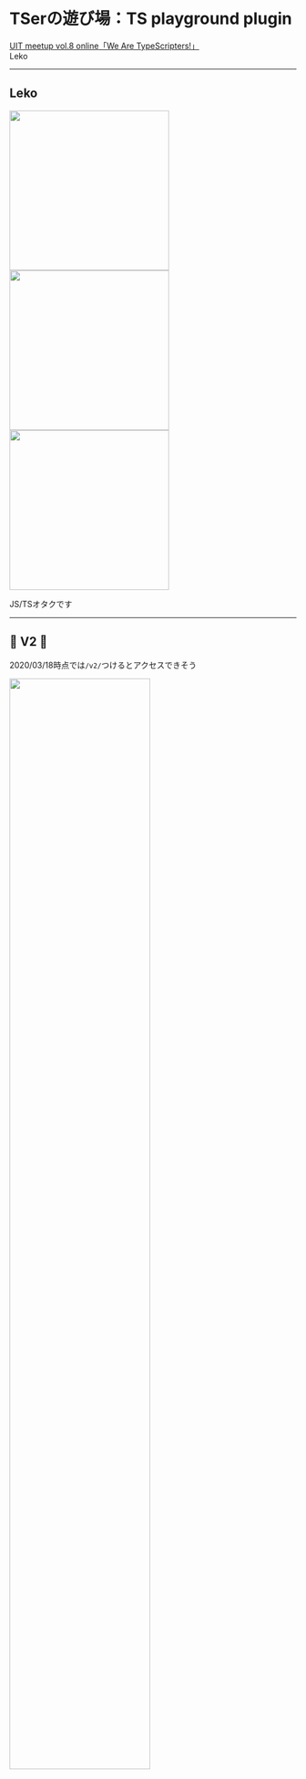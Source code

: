 
<Head>
  <Meta
    title="TSerの遊び場：TS playground plugin"
    description="UIT meetup vol.8 online「We Are TypeScripters!」"
    slug="our-toys-your-sandbox"
    publishedAt={new Date(2020, 2, 18)}
  />
  <link
    href="https://fonts.googleapis.com/earlyaccess/notosansjapanese.css"
    rel="stylesheet"
  />
</Head>

# TSerの遊び場：TS playground plugin

[UIT meetup vol.8 online「We Are TypeScripters!」](https://uit.connpass.com/event/161964/)  
Leko

---

## Leko

<img src="/assets/self_avatar.png" height="280" />
<img src="/assets/our-toys-your-sandbox/2020-03-18-01-56-03.png" height="280" />
<img src="/assets/our-toys-your-sandbox/2020-03-18-01-55-12.png" height="280" />

JS/TSオタクです

---

## :tada: V2 :tada:

2020/03/18時点では`/v2/`つけるとアクセスできそう

<img src="/assets/type-boundary-on-typescript/2020-03-15-18-33-05.png" width="70%" />

---

<img src="/assets/our-toys-your-sandbox/2020-03-18-02-19-14.png" width="70%" />

<img src="/assets/our-toys-your-sandbox/2020-03-18-02-20-32.png" width="70%" />

---

## :tada: 日本語 :tada:

<img src="/assets/type-boundary-on-typescript/2020-03-15-18-38-10.png" width="70%" />

> &mdash; [Japanese Translation Coordination Issue · Issue #220 · microsoft/TypeScript-Website](https://github.com/microsoft/TypeScript-Website/issues/220)  
> &mdash; [Website Internationalization Roadmap · Issue #100 · microsoft/TypeScript-Website](https://github.com/microsoft/TypeScript-Website/issues/100)

---

## きっかけ

<img src="/assets/typescript-v2-playground-plugin/2020-03-03-16-15-40.png" width="50%" />

> &mdash; [gql`quramy { name }` on Twitter: "#typescript My first playground plugin works :) https://t.co/8OHq0i07BX" / Twitter](https://twitter.com/Quramy/status/1224714244500918272)

---

## Playground plugin? :thinking_face:

<img src="/assets/typescript-v2-playground-plugin/2020-03-04-13-03-13.png" width="100%" />

---

## TypeScript playground plugin

https://www.typescriptlang.org/v2/dev/playground-plugins/

- TypeScript v2 docs is under development
- New playground has plugin system :face_with_rolling_eyes:
- It can load local plugin through localhost :exploding_head:

---

# TL;DR
## TS playground pluginという遊び場がきでた。TSのメタを遊んで覚えて楽しもう

---

## 例えばこういうことができる

- [.d.tsを解析して破壊的変更を検知する](https://talks.leko.jp/semver-detection-on-typescript/#0)
- [OpenAPI定義からexpressのルーティング型を生成](https://speakerdeck.com/andoshin11/type-safe-everything)
- [こちらCompilerAPI派出所any警察です👮‍♂️ - Qiita](https://qiita.com/Takepepe/items/3353159894ed57b6f0a8)
- [TypeScript CompilerAPI によるVuexの参照型生成](https://speakerdeck.com/takefumiyoshii/typescript-compilerapi-niyoruvuexfalsecan-zhao-xing-sheng-cheng)
- [Monaco Editor をハックする - Qiita](https://qiita.com/mizchi/items/5c5cb5abcb22d87f9031)
- [型と命名（isXXX, hasXXX etc）の整合性をlintする](https://speakerdeck.com/takefumiyoshii/regular-expression-and-type-naming-rule-linter)
- [Docコメントに動くテストを書く](https://akito0107.github.io/ts-compiler-api-slide/#slide=1)

---

## 試してみる

- V2 playground開く
- `Options`タブ開く
- Custom npm Modulesに、  
  `ts-playground-plugin-stackoverflow`と入力
- リロード

<img src="/assets/typescript-v2-playground-plugin/2020-03-04-13-16-07.png" width="70%" />

---

## 今回作ったもの

<img src="/assets/typescript-v2-playground-plugin/2020-03-04-13-08-16.png" width="100%" />

playgroundのエラーと類似のエラーをStackoverflowから探してサジェストするplaygroundプラグイン。  
精度はご愛嬌... :pray:

> &mdash; [Leko/ts-playground-plugin-stackoverflow](https://github.com/Leko/ts-playground-plugin-stackoverflow)

---

## やってること

- コードが変更されたら型チェックを実施
- エラーメッセージをStackExchange APIで検索
- 整形、出力

---

## 必要知識

- TypeScript playground plugin
  - コア部分
- TypeScript Compiler API/LanguageService
  - 型チェックとかエラーの整形とか
- Monaco editor
  - エディタとpluginのやりとり
- Stackexchange API
  - Stackoverflowからエラーを検索する

---

## 話すこと、話さないこと

- **TypeScript playground plugin** (サブ)
  - プラグイン機構や使えるAPI、フックなど
- **TypeScript Compiler API/LanguageService** (メイン)
  - 型チェック、エラーの整形とか触りだけ
- Monaco editor (割愛)
  - [外部ライブラリもインストール・型解釈できるTypeScript playgroundを作った](https://talks.leko.jp/advanced-typescript-playground/#0)
  - [Monaco Editor をハックする - Qiita](https://qiita.com/mizchi/items/5c5cb5abcb22d87f9031)
- Stackexchange API (割愛)
  - [APIドキュメント](https://api.stackexchange.com/docs/advanced-search)
  - [API叩いてるコード](https://github.com/Leko/ts-playground-plugin-stackoverflow/blob/97d53315ccc45712b0af452f532a837cefc5d485/src/index.ts#L6-L17)

---

# Playground plugin

プラグイン機構や使えるAPI、フックなど

---

## おおまかな開発の流れ

1. テンプレからプロジェクト生成
1. ローカル環境のセットアップ
1. プラグイン書く
1. npm publish
1. playgroundに読み込ませて使う

---

## テンプレからプロジェクト生成

https://www.typescriptlang.org/v2/dev/playground-plugins/

```sh
yarn create typescript-playground-plugin xxx
cd xxx
yarn start
```

このリポジトリもテンプレから作ってる:  
[Leko/ts-playground-plugin-stackoverflow](https://github.com/Leko/ts-playground-plugin-stackoverflow)

---

## ローカル環境のセットアップ

- 本番playgroundからlocalhsotのプラグインを読める  
- ローカルにplayground cloneしなくていい

<img src="/assets/typescript-v2-playground-plugin/2020-03-03-16-42-33.png" width="100%" />

---

## Overview

```ts
import type { PlaygroundPlugin, PluginUtils } from "./vendor/playground"

export default (utils: PluginUtils): PlaygroundPlugin => {
  return {
    id: 'xxx',
    displayName: 'タブの名前',

    didMount(sandbox, container) {
      // ...
    },

    modelChangedDebounce(sandbox, model) {
      // ...
    },
  }
}
```

---

## pluginのフック

- didMount
  - Event: タブが選択され画面に表示された
  - セットアップ、初期描画など
- modelChanged(Debounce)
  - Event: エディタのコードが変更された
  - コードに対して**何か**して画面に表示する

これ以外のフックは生成された`PlaygroundPlugin`の型定義を参照

---

# Compiler API / Language Service
コードに対して何か（型チェック、エラーの整形）して画面に表示する

---

<CodeSurfer
  title="型チェック"
  notes="https://github.com/Leko/ts-playground-plugin-stackoverflow/blob/97d53315ccc45712b0af452f532a837cefc5d485/src/index.ts#L71-L86"
  code={require('!raw-loader!assets/our-toys-your-sandbox/type-checking.ts')}
  lang="typescript"
  showNumbers={false}
  theme={vsDarkPlus}
  dark
  steps={[
    { lines: [1], notes: "コードが変更されたとき" },
    { lines: [2], notes: "Monaco editorとTS Compiler APIをつなぐWebWorkerのプロセス" },
    { tokens: { 4: [4,5,6,7,8,9,10], 5: [4,5,6,7,8,9,10] }, notes: "エディタ上に書かれたコードの仮想FSのURIを渡して" },
    { tokens: { 4: [0,1,2,3,11], 5: [0,1,2,3,11] }, notes: "文脈上の型エラーと構文的な型エラーを取得（Promise<Array<Diagnostic>>）" },
    { range: [8,10], notes: "Promise<Array<Diagnostic>>を１つにまとめる" },
    { tokens: { 11: [4] }, notes: "diagnostics.length === 0 ならエラーなし" },
  ]}
/>

---

## Diagnostic

```ts
    export interface DiagnosticRelatedInformation {
        category: DiagnosticCategory;
        code: number;
        file: SourceFile | undefined;

        // コード上のエラー開始位置
        start: number | undefined;

        // エラーが起こっているコードの長さ
        length: number | undefined;

        // エラーメッセージ OR ネストしたエラー
        messageText: string | DiagnosticMessageChain;
    }
    export interface Diagnostic extends DiagnosticRelatedInformation {
        /** ... */
        reportsUnnecessary?: {};
        source?: string;
        relatedInformation?: DiagnosticRelatedInformation[];
    }
```

---

## エラー内容の整形、表示

<img src="/assets/typescript-v2-playground-plugin/2020-03-04-13-08-16.png" width="100%" />

---

## エラーの整形を分解

```plain
1: const port = process.env.PORT;
                ^^^^^^^
```

↑start, lengthから該当行、エラー箇所を抽出（[コード](https://github.com/Leko/ts-playground-plugin-stackoverflow/blob/97d53315ccc45712b0af452f532a837cefc5d485/src/index.ts#L19-L27)）

```plain
error TS2580: Cannot find name 'process'. Do you need to install type definitions for node? Try
`npm i @types/node`.
```

↑Compiler APIの一部を使用

---

## `messageText`といいつつstringではない

```ts
        messageText: string | DiagnosticMessageChain;
```

---

## ts.formatDiagnositc

```ts
import type { FormatDiagnosticsHost } from 'typescript'

const formatDiagnosticHost: FormatDiagnosticsHost = { /* ... */ }
const errorMessage = ts.formatDiagnostic(d, formatDiagnosticHost)
```

FormatDiagnosticsHost... :thinking_face:

---

## FormatDiagnosticsHost

- `~Host`はTSをプラットフォーム非依存するためのDI
- ブラウザやDenoなど任意の（仮想）FSに対し使える
- 他にはCompilerHost, LanguageServiceHostなど

```ts
declare namespace ts {
    // ...
    export interface FormatDiagnosticsHost {
        getCurrentDirectory(): string;
        getCanonicalFileName(fileName: string): string;
        getNewLine(): string;
    }
```

---

## 雑な実装例

```ts
const formatDiagnosticHost: FormatDiagnosticsHost = {
  getCurrentDirectory() {
    // playgroundにディレクトリの概念はないので型だけ合わせる
    return ''
  },
  getCanonicalFileName(fileName: string) {
    // ファイルパスのエスケープもないのでそのまま返す
    return fileName
  },
  getNewLine() {
    return '\\n'
  }
}
```

---

## HTMLに整えて完成

<img src="/assets/typescript-v2-playground-plugin/2020-03-04-13-08-16.png" width="100%" />

---

## アイデア次第、あなた次第。

<img src="/assets/our-toys-your-sandbox/2020-03-18-12-16-32.png" width="100%" />

> &mdash; [TypeScript Playground Plugin ideas · Issue #221 · microsoft/TypeScript-Website](https://github.com/microsoft/TypeScript-Website/issues/221)

---

# Playground pluginのすごいところ

- TS本体に触れなくていい、3rd-partyプラグインとして作れる
- アイデア次第で非常に強力
- 他人に使ってもらいやすい
- 開発しやすい

---

## FAQ

- Q. 何をどうやって勉強したらいいですか
  - A. [公式のwiki](https://github.com/microsoft/TypeScript/wiki/Using-the-Compiler-API), [TypeScript Compiler Internals](https://basarat.gitbook.io/typescript/overview)読みつつひたすらデバッグ
  - 先人が作ったもののコードリーディング

- Q. 画面への反映ってどうしてますか
  - A. 生DOM API叩いてます

- Q. 生DOM触るのつらくないですか
  - A. React等で書けるテンプレートも用意されてます
  - React: [gojutin/typescript-playground-plugin-react](https://github.com/gojutin/typescript-playground-plugin-react#typescript-playground-plugin-react)
  - Svelte: [gojutin/typescript-playground-plugin-svelte](https://github.com/gojutin/typescript-playground-plugin-svelte#typescript-playground-plugin-svelte)
  - Angular, Vue版はまだない（**貢献チャンス**）

---

## 終わり

- References
  - [Playground plugin ドキュメント](https://www.typescriptlang.org/v2/dev/playground-plugins/)
  - [今回作ったプラグインのリポジトリ](https://github.com/Leko/ts-playground-plugin-stackoverflow)
- Related talks
  - [TypeScript v2 playground plugin](https://talks.leko.jp/typescript-v2-playground-plugin/#0)
  - ["型パズル"との付き合い方](https://talks.leko.jp/type-puzzle-world/#0)
  - [外部ライブラリもインストール・型解釈できるTypeScript playgroundを作った](https://talks.leko.jp/advanced-typescript-playground/#0)
  - [.d.tsを解析して破壊的変更を検知する](https://talks.leko.jp/semver-detection-on-typescript/#0)
